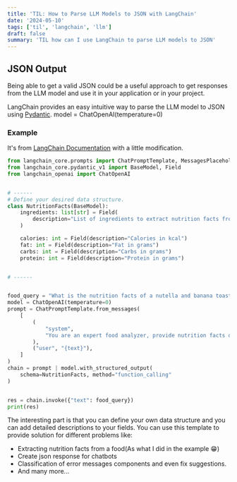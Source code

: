 ```yaml
---
title: 'TIL: How to Parse LLM Models to JSON with LangChain'
date: '2024-05-10'
tags: ['til', 'langchain', 'llm']
draft: false
summary: 'TIL how can I use LangChain to parse LLM models to JSON'
---
```


## JSON Output
Being able to get a valid JSON could be a useful approach to get responses 
from the LLM model and use it in your application or in your project.

LangChain provides an easy intuitive way to parse the LLM model to JSON using 
[Pydantic](https://docs.pydantic.dev/latest/).
model = ChatOpenAI(temperature=0)


### Example
It's from [LangChain Documentation](https://python.langchain.com/v0.1/docs/modules/model_io/output_parsers/types/json/)
with a little modification.

```python
from langchain_core.prompts import ChatPromptTemplate, MessagesPlaceholder
from langchain_core.pydantic_v1 import BaseModel, Field
from langchain_openai import ChatOpenAI


# ------
# Define your desired data structure.
class NutritionFacts(BaseModel):
    ingredients: list[str] = Field(
        description="List of ingredients to extract nutrition facts from"
    )

    calories: int = Field(description="Calories in kcal")
    fat: int = Field(description="Fat in grams")
    carbs: int = Field(description="Carbs in grams")
    protein: int = Field(description="Protein in grams")


# ------


food_query = "What is the nutrition facts of a nutella and banana toast?"
model = ChatOpenAI(temperature=0)
prompt = ChatPromptTemplate.from_messages(
    [
        (
            "system",
            "You are an expert food analyzer, provide nutrition facts of the food",
        ),
        ("user", "{text}"),
    ]
)
chain = prompt | model.with_structured_output(
    schema=NutritionFacts, method="function_calling"
)


res = chain.invoke({"text": food_query})
print(res)

```





The interesting part is that you can define your own data structure and you can add detailed descriptions to your fields.
You can use this template to provide solution for different problems like:
- Extracting nutrition facts from a food(As what I did in the example 😁)
- Create json response for chatbots
- Classification of error messages components and even fix suggestions.
- And many more...
